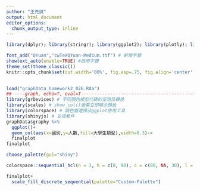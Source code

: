 ```yaml
---
author: "王先誠"
output: html_document
editor_options: 
  chunk_output_type: inline
---
```


```r


library(dplyr); library(stringr); library(ggplot2); library(plotly); library(lubridate); library(readr); library(tidyr); library(showtext); library(colorspace); library(magrittr)

font_add("QYuan","cwTeXQYuan-Medium.ttf") # 新增字體
showtext_auto(enable=TRUE) #啟用字體
theme_set(theme_classic())
knitr::opts_chunk$set(out.width='80%', fig.asp=.75, fig.align='center', fig.showtext=T)

 
load("graphData_homework2_026.Rda")
## ----graph, echo=T, eval=T-----------------------------------------------
library(grDevices) # 不同顏色模型代碼的呈現及轉換
library(scales) # show_col()螢幕立即顯示顏色
library(colorspace) # 調色盤選擇及ggplot應用工具
library(shinyjs) # 支援套件
graphData$graphy %>%
  ggplot()+
  geom_col(aes(x=國別,y=人數,fill=大學生類型),width=0.3)->
  finalplot
finalplot

choose_palette(gui="shiny")

colorspace::sequential_hcl(n = 3, h = c(0, 90), c = c(80, NA, 30), l = c(30, 90), power = c(0.2, 2), register = "Custom-Palette")

finalplot+
  scale_fill_discrete_sequential(palette="Custom-Palette")

```
 
